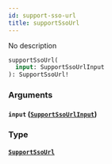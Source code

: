 ```yaml
---
id: support-sso-url
title: supportSsoUrl
---
```


No description

```graphql
supportSsoUrl(
  input: SupportSsoUrlInput
): SupportSsoUrl!

```

### Arguments

#### `input` ([`SupportSsoUrlInput`](/docs/graphql/inputs/support-sso-url-input))

### Type

#### [`SupportSsoUrl`](/docs/graphql/objects/support-sso-url)
